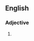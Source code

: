 ==English==

===Adjective===
{{head|en|adjective superlative form}}

# {{en-superlative of|doughty}}